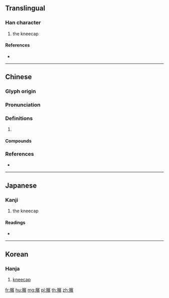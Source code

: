 {{character info/new}}
{{also|膑|髕}}
==Translingual==

===Han character===
{{Han char|rn=130|rad=肉|as=14|sn=18|four=73286|canj=BJMC}}

# the kneecap

====References====
* {{Han ref|kx=0997.020|dkj=29977|dj=1448.070|hdz=32121.110|uh=81CF|ud=33231|bh=C2C1|bd=49857}}

----

==Chinese==
{{zh-forms|s=膑}}

===Glyph origin===
{{Han etym}}

===Pronunciation===
{{zh-pron
|m=bìn
|c=ban3,pan5
|mc=y
|oc=y
|cat=
}}

===Definitions===
{{zh-hanzi}}

# {{zh-alt-form|髕}} {{attention|zh|if this is just an alt form why does it have compounds}}

====Compounds====
{{zh-der|孫臏|臏腳|臏足|舉鼎絕臏}}

===References===
* {{R:yue:Hanzi}}

----

==Japanese==

===Kanji===
{{ja-kanji|grade=|rs=肉14}}

# the kneecap

====Readings====
* {{ja-readings|on=[[ひん]] (hin), [[びん]] (bin)|kun=|nanori=}}

----

==Korean==

===Hanja===
{{ko-hanja|hangeul=빈|eumhun=|rv=bin|mr=pin|y=pin}}

# [[kneecap]]

[[fr:臏]]
[[hu:臏]]
[[mg:臏]]
[[pl:臏]]
[[th:臏]]
[[zh:臏]]